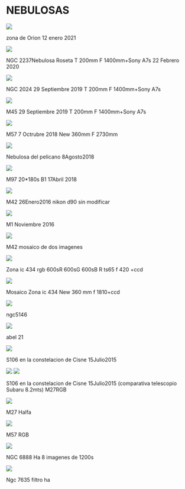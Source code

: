 # NEBULOSAS

<img src="https://astroccd.files.wordpress.com/2021/01/final.jpg" />

zona de Orion 12 enero 2021

<img src="https://astroccd.files.wordpress.com/2020/03/img-20200302-wa0019.jpg" />

NGC 2237Nebulosa Roseta T 200mm F 1400mm+Sony A7s 22 Febrero 2020

<img src="https://astroccd.files.wordpress.com/2019/10/ngc2024final.jpg" />

NGC 2024 29 Septiembre 2019 T 200mm F 1400mm+Sony A7s

<img src="https://astroccd.files.wordpress.com/2019/10/m45final.jpg" />

M45 29 Septiembre 2019 T 200mm F 1400mm+Sony A7s

<img src="https://astroccd.files.wordpress.com/2018/10/m57_f.jpg" />

M57 7 Octrubre 2018 New 360mm F 2730mm

<img src="https://astroccd.files.wordpress.com/2018/08/1.png" />

Nebulosa del pelicano 8Agosto2018

<img src="https://astroccd.files.wordpress.com/2018/04/m97.jpg" />

M97 20*180s B1 17Abril 2018

<img src="https://astroccd.files.wordpress.com/2012/11/m42f_re.jpg" />

M42 26Enero2016 nikon d90 sin modificar

<img src="https://astroccd.files.wordpress.com/2012/11/m1_20161111_i88.jpg" />

M1 Noviembre 2016

<img src="https://astroccd.files.wordpress.com/2012/11/m42_20160101_i88.jpg" />

M42 mosaico de dos imagenes

<img src="https://astroccd.files.wordpress.com/2012/11/zona_-ic434_re.jpg" />

Zona ic 434 rgb 600sR 600sG 600sB R ts65 f 420 +ccd

<img src="https://astroccd.files.wordpress.com/2012/11/2024-ic434-pp.jpg" />

Mosaico Zona ic 434 New 360 mm f 1810+ccd

<img src="https://astroccd.files.wordpress.com/2012/10/ic-5146-15-600s-pa2.jpg" />

ngc5146

<img src="https://astroccd.files.wordpress.com/2012/10/user_556_medusa_pa.jpg" />

abel 21

<img src="https://astroccd.files.wordpress.com/2012/11/s106.jpg" />

S106 en la constelacion de Cisne 15Julio2015

<img src="https://astroccd.files.wordpress.com/2012/11/comparativa.jpg" />

<img src="https://astroccd.files.wordpress.com/2012/11/m27_19junio2015final.jpg" />

S106 en la constelacion de Cisne 15Julio2015 (comparativa telescopio Subaru 8.2mts) M27RGB

<img src="https://astroccd.files.wordpress.com/2012/11/m27.jpg" />

M27 Halfa

<img src="https://astroccd.files.wordpress.com/2012/11/rgbpix3.jpg" />

M57 RGB

<img src="https://astroccd.files.wordpress.com/2012/10/ngc-6888-rgb-8-2-4-image-1200s-21-ago-2009.jpg" />

NGC 6888 Ha 8 imagenes de 1200s

<img src="https://astroccd.files.wordpress.com/2012/10/l-ngc-7635-pa.jpg" />

Ngc 7635 filtro ha